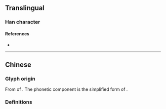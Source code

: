 {{also|傳}}
{{character info}}
==Translingual==
{{stroke order|strokes=6}}
{{Han simplified forms|傳|伝|传}}

===Han character===
{{Han char|rn=9|rad=人|as=04|sn=6|four=|canj=OQNI|ids=⿰亻专}}

====References====
* {{Han ref|kx=0096.121|hdz=10117.170|uh=4F20|ud=20256}}

----

==Chinese==

===Glyph origin===
From {{w|cursive script (East Asia)|cursive script}} of {{l|zh|傳}}. The phonetic component {{l|zh|专}} is the simplified form of {{l|zh|專}}.

===Definitions===
{{zh-see|傳}}